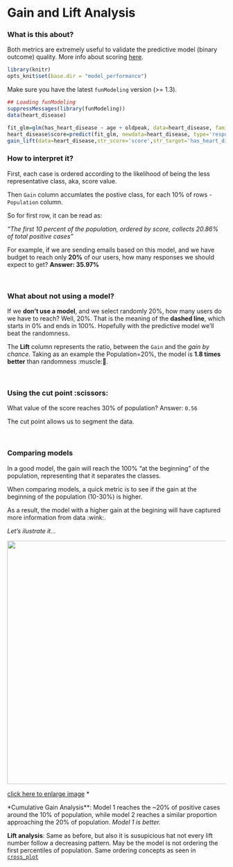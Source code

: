 Gain and Lift Analysis
====

### What is this about?

Both metrics are extremely useful to validate the predictive model (binary outcome) quality. More info about scoring <a href="http://livebook.datascienceheroes.com/scoring/scoring.html">here</a>.

```r
library(knitr)
opts_knit$set(base.dir = "model_performance")
```

Make sure you have the latest `funModeling` version (>= 1.3).

```r
## Loading funModeling
suppressMessages(library(funModeling)) 
data(heart_disease)
```

```r
fit_glm=glm(has_heart_disease ~ age + oldpeak, data=heart_disease, family = binomial)
heart_disease$score=predict(fit_glm, newdata=heart_disease, type='response')
gain_lift(data=heart_disease,str_score='score',str_target='has_heart_disease')
```

### How to interpret it?

First, each case is ordered according to the likelihood of being the less representative class, aka, score value.

Then `Gain` column accumlates the postive class, for each 10% of rows - `Population` column.

So for first row, it can be read as:

_"The first 10 percent of the population, ordered by score, collects 20.86% of total positive cases"_

For example, if we are sending emails based on this model, and we have budget to reach only **20%** of our users, how many responses we should expect to get?  **Answer: 35.97%**

<br>

### What about not using a model?

If we **don't use a model**, and we select randomly 20%, how many users do we have to reach? Well, 20%. That is the meaning of the **dashed line**, which starts in 0% and ends in 100%. Hopefully with the predictive model we'll beat the randomness.


The **Lift** column represents the ratio, between the `Gain` and the _gain by chance_. Taking as an example the Population=20%, the model is **1.8 times better** than randomness :muscle:💪.

<br>

### Using the cut point :scissors:

What value of the score reaches 30% of population? 
Answer: `0.56`

The cut point allows us to segment the data.



<br>

### Comparing models

In a good model, the gain will reach the 100% "at the beginning" of the population, representing that it separates the classes.

When comparing models, a quick metric is to see if the gain at the beginning of the population (10-30%) is higher.  

As a result, the model with a higher gain at the begining will have captured more information from data :wink:.

_Let's ilustrate it..._

<img src='model_comparison.png' width='560px'> 


<a href="http://livebook.datascienceheroes.com/model_performance/model_comparison.png">click here to enlarge image</a> 
*<br>


*Cumulative Gain Analysis**: Model 1 reaches the ~20% of positive cases around the 10% of population, while model 2 reaches a similar proportion approaching the 20% of population. _Model 1 is better._

**Lift analysis**: Same as before, but also it is susupicious hat not every lift number follow a decreasing pattern. May be the model is not ordering the first percentiles of population.
 Same ordering concepts as seen in <a href="http://livebook.datascienceheroes.com/selecting_best_variables/cross_plot.html">`cross_plot`</a>


